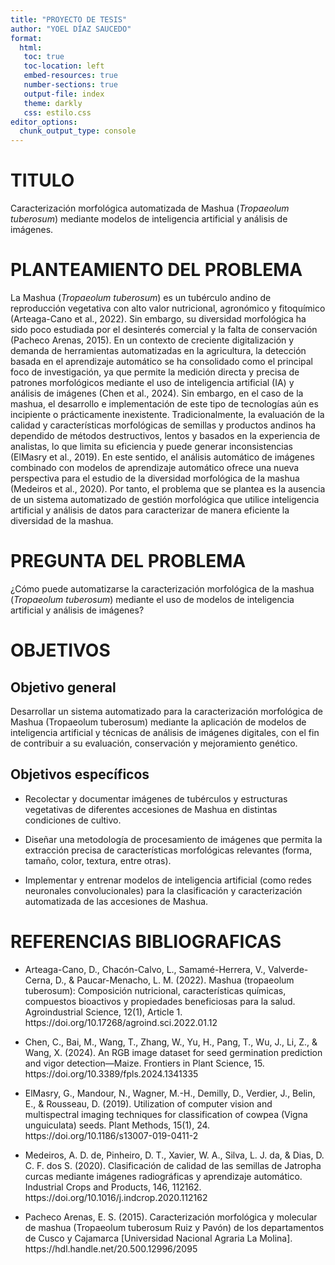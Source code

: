 ```yaml
---
title: "PROYECTO DE TESIS"
author: "YOEL DÍAZ SAUCEDO"
format:
  html:
   toc: true
   toc-location: left
   embed-resources: true
   number-sections: true
   output-file: index
   theme: darkly
   css: estilo.css
editor_options: 
  chunk_output_type: console
---
```


# **TITULO**

Caracterización morfológica automatizada de Mashua (*Tropaeolum tuberosum*) mediante modelos de inteligencia artificial y análisis de imágenes.

# PLANTEAMIENTO DEL PROBLEMA

La Mashua (*Tropaeolum tuberosum*) es un tubérculo andino de reproducción vegetativa con alto valor nutricional, agronómico y fitoquímico (Arteaga-Cano et al., 2022). Sin embargo, su diversidad morfológica ha sido poco estudiada por el desinterés comercial y la falta de conservación (Pacheco Arenas, 2015).
En un contexto de creciente digitalización y demanda de herramientas automatizadas en la agricultura, la detección basada en el aprendizaje automático se ha consolidado como el principal foco de investigación, ya que permite la medición directa y precisa de patrones morfológicos mediante el uso de inteligencia artificial (IA) y análisis de imágenes (Chen et al., 2024). Sin embargo, en el caso de la mashua, el desarrollo e implementación de este tipo de tecnologías aún es incipiente o prácticamente inexistente.
Tradicionalmente, la evaluación de la calidad y características morfológicas de semillas y productos andinos ha dependido de métodos destructivos, lentos y basados en la experiencia de analistas, lo que limita su eficiencia y puede generar inconsistencias (ElMasry et al., 2019). 
En este sentido, el análisis automático de imágenes combinado con modelos de aprendizaje automático ofrece una nueva perspectiva para el estudio de la diversidad morfológica de la mashua (Medeiros et al., 2020). Por tanto, el problema que se plantea es la ausencia de un sistema automatizado de gestión morfológica que utilice inteligencia artificial y análisis de datos para caracterizar de manera eficiente la diversidad de la mashua.


# PREGUNTA DEL PROBLEMA

¿Cómo puede automatizarse la caracterización morfológica de la mashua (*Tropaeolum tuberosum*) mediante el uso de modelos de inteligencia artificial y análisis de imágenes?


# **OBJETIVOS**

## **Objetivo general**

Desarrollar un sistema automatizado para la caracterización morfológica de Mashua (Tropaeolum tuberosum) mediante la aplicación de modelos de inteligencia artificial y técnicas de análisis de imágenes digitales, con el fin de contribuir a su evaluación, conservación y mejoramiento genético.

## **Objetivos específicos**

- Recolectar y documentar imágenes de tubérculos y estructuras vegetativas de diferentes accesiones de Mashua en distintas condiciones de cultivo.

- Diseñar una metodología de procesamiento de imágenes que permita la extracción precisa de características morfológicas relevantes (forma, tamaño, color, textura, entre otras).

- Implementar y entrenar modelos de inteligencia artificial (como redes neuronales convolucionales) para la clasificación y caracterización automatizada de las accesiones de Mashua.


# REFERENCIAS BIBLIOGRAFICAS 

- Arteaga-Cano, D., Chacón-Calvo, L., Samamé-Herrera, V., Valverde-Cerna, D., & Paucar-Menacho, L. M. (2022). Mashua (tropaeolum tuberosum): Composición nutricional, características químicas, compuestos bioactivos y propiedades beneficiosas para la salud. Agroindustrial Science, 12(1), Article 1. https://doi.org/10.17268/agroind.sci.2022.01.12

- Chen, C., Bai, M., Wang, T., Zhang, W., Yu, H., Pang, T., Wu, J., Li, Z., & Wang, X. (2024). An RGB image dataset for seed germination prediction and vigor detection—Maize. Frontiers in Plant Science, 15. https://doi.org/10.3389/fpls.2024.1341335

- ElMasry, G., Mandour, N., Wagner, M.-H., Demilly, D., Verdier, J., Belin, E., & Rousseau, D. (2019). Utilization of computer vision and multispectral imaging techniques for classification of cowpea (Vigna unguiculata) seeds. Plant Methods, 15(1), 24. https://doi.org/10.1186/s13007-019-0411-2

- Medeiros, A. D. de, Pinheiro, D. T., Xavier, W. A., Silva, L. J. da, & Dias, D. C. F. dos S. (2020). Clasificación de calidad de las semillas de Jatropha curcas mediante imágenes radiográficas y aprendizaje automático. Industrial Crops and Products, 146, 112162. https://doi.org/10.1016/j.indcrop.2020.112162

- Pacheco Arenas, E. S. (2015). Caracterización morfológica y molecular de mashua (Tropaeolum tuberosum Ruiz y Pavón) de los departamentos de Cusco y Cajamarca [Universidad Nacional Agraria La Molina]. https://hdl.handle.net/20.500.12996/2095



